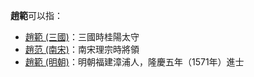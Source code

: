 {{noteTA
|1=zh:趙范;zh-hans:赵范;zh-hant:趙范;zh-sg:趙范;zh-tw:趙范;zh-hk:趙范;zh-cn:赵范;zh-mo:趙范;
|2=zh-hant:趙范; zh-hans:赵范;
}}

'''趙範'''可以指：
*[[趙範_(三國)|趙範 (三國)]]：三國時桂陽太守
*[[趙范_(南宋)|趙范 (南宋)]]：南宋理宗時將領
*[[趙範_(明朝)|趙範 (明朝)]]：明朝福建漳浦人，隆慶五年（1571年）進士

{{disambig|F范|cat=二字赵姓人名消歧义}}
